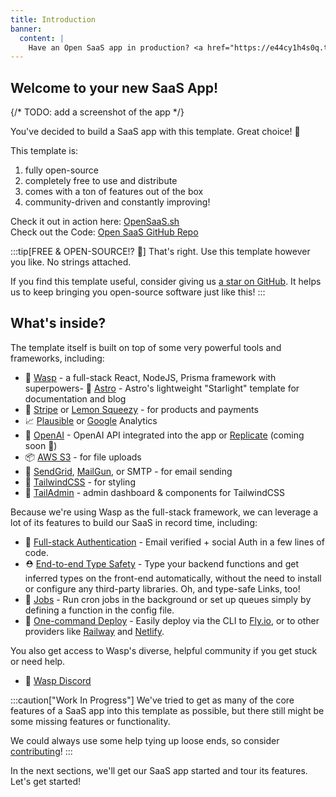 ```yaml
---
title: Introduction
banner:
  content: |
    Have an Open SaaS app in production? <a href="https://e44cy1h4s0q.typeform.com/to/EPJCwsMi">We'll send you some swag! 👕</a>
---
```


## Welcome to your new SaaS App!

{/* TODO: add a screenshot of the app */}
<HiddenLLMHelper />

You've decided to build a SaaS app with this template. Great choice! 🎉

This template is:

1. fully open-source
2. completely free to use and distribute
3. comes with a ton of features out of the box
4. community-driven and constantly improving!

Check it out in action here: [OpenSaaS.sh](https://opensaas.sh)  
Check out the Code: [Open SaaS GitHub Repo](https://github.com/wasp-lang/open-saas)

:::tip[FREE & OPEN-SOURCE!? 🌟]
That's right. Use this template however you like. No strings attached.

If you find this template useful, consider giving us [a star on GitHub](https://github.com/wasp-lang/wasp). It helps us to keep bringing you open-source software just like this!
:::

## What's inside?

The template itself is built on top of some very powerful tools and frameworks, including:
  - 🐝 [Wasp](https://wasp.sh) - a full-stack React, NodeJS, Prisma framework with superpowers- 🚀 [Astro](https://starlight.astro.build/) - Astro's lightweight "Starlight" template for documentation and blog
  - 💸 [Stripe](https://stripe.com) or [Lemon Squeezy](https://lemonsqueezy.com/) - for products and payments
  - 📈 [Plausible](https://plausible.io) or [Google](https://analytics.google.com/) Analytics
  - 🤖 [OpenAI](https://openai.com) - OpenAI API integrated into the app or [Replicate](https://replicate.com/) (coming soon 👀)
  - 📦 [AWS S3](https://aws.amazon.com/s3/) - for file uploads
  - 📧 [SendGrid](https://sendgrid.com), [MailGun](https://mailgun.com), or SMTP - for email sending
  - 💅 [TailwindCSS](https://tailwindcss.com) - for styling
  - 💼 [TailAdmin](https://tailadmin.com/) - admin dashboard & components for TailwindCSS

Because we're using Wasp as the full-stack framework, we can leverage a lot of its features to build our SaaS in record time, including:
  - 🔐 [Full-stack Authentication](https://wasp.sh/docs/auth/overview) - Email verified + social Auth in a few lines of code.
  - ⛑ [End-to-end Type Safety](https://wasp.sh/docs/data-model/operations/overview) - Type your backend functions and get inferred types on the front-end automatically, without the need to install or configure any third-party libraries. Oh, and type-safe Links, too!
  - 🤖 [Jobs](https://wasp.sh/docs/advanced/jobs) - Run cron jobs in the background or set up queues simply by defining a function in the config file.
  - 🚀 [One-command Deploy](https://wasp.sh/docs/advanced/deployment/overview) - Easily deploy via the CLI to [Fly.io](https://fly.io), or to other providers like [Railway](https://railway.app) and [Netlify](https://netlify.com).

You also get access to Wasp's diverse, helpful community if you get stuck or need help.
  - 🤝 [Wasp Discord](https://discord.gg/rzdnErX)

:::caution["Work In Progress"]
We've tried to get as many of the core features of a SaaS app into this template as possible, but there still might be some missing features or functionality.

We could always use some help tying up loose ends, so consider [contributing](https://github.com/wasp-lang/open-saas/blob/main/CONTRIBUTING.md)!
:::

In the next sections, we'll get our SaaS app started and tour its features. Let's get started!
